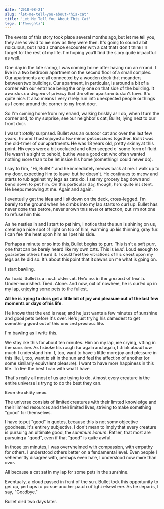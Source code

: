 ```yaml
---
date: '2018-08-21'
slug: 'let-me-tell-you-about-this-cat'
title: 'Let Me Tell You About This Cat'
tags: ['Thoughts']
---
```


The events of this story took place several months ago, but let me tell you, they are as vivid to me now as they were then. It's going to sound a bit ridiculous, but I had a chance encounter with a cat that I don't think I'll forget for the rest of my life. I'm hoping you'll find the story quite impactful as well.

One day in the late spring, I was coming home after having run an errand. I live in a two bedroom apartment on the second floor of a small complex. Our apartments are all connected by a wooden deck that meanders between two buildings. Our apartment, in particular, is around a bit of a corner with our entrance being the only one on that side of the building. It awards us a degree of privacy that the other apartments don't have. It's quite nice. It also means I very rarely run into unexpected people or things as I come around the corner to my front door.

So I'm coming home from my errand, walking briskly as I do, when I turn the corner and, to my surprise, see our neighbor's cat, Bullet, lying next to our front door.

I wasn't _totally_ surprised. Bullet was an outdoor cat and over the last few years, he and I had enjoyed a few minor pet sessions together. Bullet was the old-timer of our apartments. He was 18 years old, pretty skinny at this point. His eyes were a bit occluded and often seeped of some form of fluid. He wasn't a sight to behold, but he was a good cat who often wanted nothing more than to be let inside his home (something I could never do).

I say to him, "Hi, Bullet!" and he immediately meows back at me. I walk up to my door, expecting him to leave, but he doesn't. He continues to meow and starts to rub against my legs as cats do. I set my grocery bag down and bend down to pet him. On this particular day, though, he's quite insistent. He keeps meowing at me. Again and again.

I eventually get the idea and I sit down on the deck, cross-legged. I'm barely to the ground when he climbs into my lap starts to curl up. Bullet has never done this before, never shown this level of affection, but I'm not one to refuse him this.

As he nestles in and I start to pet him, I notice that the sun is shining on us, creating a nice spot of light on top of him, warming up his thinning, gray fur. I can feel the heat upon him as I pet his side.

Perhaps a minute or so into this, Bullet begins to purr. This isn't a soft purr, one that can be barely heard like my own cats. This is _loud_. Loud enough to guarantee others heard it. I could feel the vibrations of his chest upon my legs as he did so. It's about this point that it dawns on me what is going on.

I start bawling.

As I said, Bullet is a much older cat. He's not in the greatest of health. Under-nourished. Tired. Alone. And now, out of nowhere, he is curled up in my lap, enjoying some pets to the fullest.

**All he is trying to do is get a little bit of joy and pleasure out of the last few moments or days of his life**.

He knows that the end is near, and he just wants a few minutes of sunshine and good pets before it's over. He's just trying his damndest to get something good out of this one and precious life.

I'm bawling as I write this.

We stay like this for about ten minutes. Him on my lap, me crying, sitting in the sunshine. As I stroke his rough fur again and again, I think about how much I understand him. I, too, want to have a little more joy and pleasure in this life. I, too, want to sit in the sun and feel the affection of another (or some similarly equivalent pleasure). I want to have more happiness in this life. To live the best I can with what I have.

That's really all most of us are trying to do. Almost every creature in the entire universe is trying to do the best they can.

Even the shitty ones.

The universe consists of limited creatures with their limited knowledge and their limited resources and their limited lives, striving to make something "good" for themselves.

I have to put "good" in quotes, because this is not some objective goodness. It's entirely subjective. I don't mean to imply that every creature is pursuing an ultimate good, the _summum bonum_. Rather, that most are pursuing a "good", even if that "good" is quite awful.

In those ten minutes, I was overwhelmed with compassion, with empathy for others. I understood others better on a fundamental level. Even people I vehemently disagree with, perhaps even hate, I understood now more than ever.

All because a cat sat in my lap for some pets in the sunshine.

Eventually, a cloud passed in front of the sun. Bullet took this opportunity to get up, perhaps to pursue another patch of light elsewhere. As he departs, I say, "Goodbye."

Bullet died two days later.
